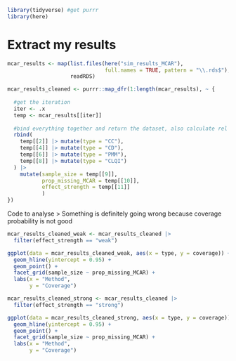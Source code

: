 ```r
library(tidyverse) #get purrr
library(here)
```

# Extract my results

```r
mcar_results <- map(list.files(here("sim_results_MCAR"), 
                               full.names = TRUE, pattern = "\\.rds$"), 
                    readRDS)
```

```r
mcar_results_cleaned <- purrr::map_dfr(1:length(mcar_results), ~ {
  
  #get the iteration
  iter <- .x
  temp <- mcar_results[[iter]]
  
  #bind everything together and return the dataset, also calculate rel bias here?
  rbind(
    temp[[2]] |> mutate(type = "CC"),
    temp[[4]] |> mutate(type = "CD"),
    temp[[6]] |> mutate(type = "PMM"),
    temp[[8]] |> mutate(type = "CLQI")
  ) |>
    mutate(sample_size = temp[[9]],
           prop_missing_MCAR = temp[[10]],
           effect_strength = temp[[11]]
           )
})
```

Code to analyse
> Something is definitely going wrong because coverage probability is not good

```r
mcar_results_cleaned_weak <- mcar_results_cleaned |>
  filter(effect_strength == "weak")

ggplot(data = mcar_results_cleaned_weak, aes(x = type, y = coverage)) +
  geom_hline(yintercept = 0.95) + 
  geom_point() +
  facet_grid(sample_size ~ prop_missing_MCAR) +
  labs(x = "Method",
       y = "Coverage")

mcar_results_cleaned_strong <- mcar_results_cleaned |>
  filter(effect_strength == "strong")

ggplot(data = mcar_results_cleaned_strong, aes(x = type, y = coverage)) +
  geom_hline(yintercept = 0.95) + 
  geom_point() +
  facet_grid(sample_size ~ prop_missing_MCAR) +
  labs(x = "Method",
       y = "Coverage")
```

